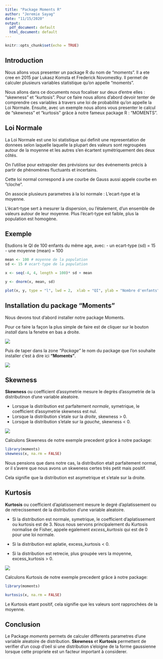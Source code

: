 ```yaml
---
title: "Package Moments R"
author: "Jeremie Sayag"
date: "11/15/2020"
output:
  pdf_document: default
  html_document: default
---
```


```r
knitr::opts_chunk$set(echo = TRUE)
```

## Introduction 



Nous allons vous presenter un package R du nom de "moments".
Il a ete cree en 2015 par Lukasz Komsta et Frederick Novomestky.
Il permet de calculer plusieurs variables statistique qu'on appelle "moments".

Nous allons dans ce documents nous focaliser sur deux d'entre elles : "skewness" et "kurtosis".
Pour ce faire nous allons d'abord devoir tenter de comprendre ces variables à travers une loi de probabilité qu'on appelle la Loi Normale.
Ensuite, avec un exemple nous allons vous presenter le calcul de "skewness" et "kurtosis" grâce à notre fameux package R : "MOMENTS".


## Loi Normale



La Loi Normale est une loi statistique qui definit une representation de donnees selon laquelle laquelle la plupart des valeurs sont regroupées autour de la moyenne et les autres s'en écartent symétriquement des deux côtés.

On l'utilise pour extrapoler des prévisions sur des événements précis à partir de phénomènes fluctuants et incertains.

Cette loi normal correspond à une courbe de Gauss aussi appele courbe en "cloche".

On associe plusieurs parametres à la loi normale : L'ecart-type et la moyenne.

L'écart-type sert à mesurer la dispersion, ou l'étalement, d'un ensemble de valeurs autour de leur moyenne. Plus l'écart-type est faible, plus la population est homogène.



## Exemple



Etudions le QI de 100 enfants du même age, avec: 
- un ecart-type (sd) = 15
- une moyenne (mean) = 100

```r

mean <- 100 # moyenne de la population
sd <- 15 # ecart-type de la population

x <- seq(-4, 4, length = 100)* sd + mean

y <- dnorm(x, mean, sd) 

plot(x, y, type = "l", lwd = 2,  xlab = "QI", ylab = "Nombre d'enfants", main="Normal Distribution")

```



## Installation du package "Moments"

Nous devons tout d'abord installer notre package Moments.

Pour ce faire la façon la plus simple de faire est de cliquer sur le bouton *install* dans la fenetre en bas a droite.

![](images/Installmoments_1.png)



Puis de taper dans la zone *"Package"* le nom du package que l'on souhaite installer c'est à dire ici **"Moments"**.

![](images/Installmoments_2.png)




## Skewness


**Skewness** ou coefficient d'assymetrie  mesure le degrès d'assymetrie de la distributinon d'une variable aleatoire. 

- Lorsque la distribution est parfaitement *normale*, symetrique, le coefficient d'assymetrie skewness est nul.
- Lorsque la distribution s'etale sur la *droite*, skewness > 0.
- Lorsque la distribution s'etale sur la *gauche*, skewness < 0.

![](images/skewness.png)


Calculons Skweness de notre exemple precedent grâce à notre package:

```r
library(moments)
skewness(x, na.rm = FALSE)

```

Nous pensions que dans notre cas, la distribution etait parfaitement normal, or il s'avere que nous avons un skweness certes très petit  mais positif. 

Cela signifie que la distribution est asymetrique et s'etale sur la droite.




## Kurtosis


**Kurtosis** ou coefficient d'aplatissement mesure le degré d'aplatissement ou de retrecissement de la distribution d'une variable aleatoire.

- Si la distribution est normale, symetrique, le coefficient d'aplatissement ou kurtosis est de 3.
Nous nous servons principalement du Kurtosis normalise de Fisher, appele egalement *excess_kurtosis* qui est de 0 pour une loi normale.

- Si la distribution est aplatie, excess_kurtosis < 0.

- Si la distribution est retrecie, plus groupée vers la moyenne, excess_kurtosis > 0.

![](images/kurtosis.png)



Calculons Kurtosis de notre exemple precedent grâce à notre package:

```r
library(moments)

kurtosis(x, na.rm = FALSE)

```

Le Kurtosis etant positif, cela signifie que les valeurs sont rapprochées de la moyenne.



## Conclusion

Le Package *moments* permets de calculer differents parametres d'une variable aleatoire de distribution.
**Skewness** et **Kurtosis** permettent de verifier d'un coup d'oeil si une distribution s'eloigne de la forme gaussienne lorsque cette propriete est un facteur important à considerer.

